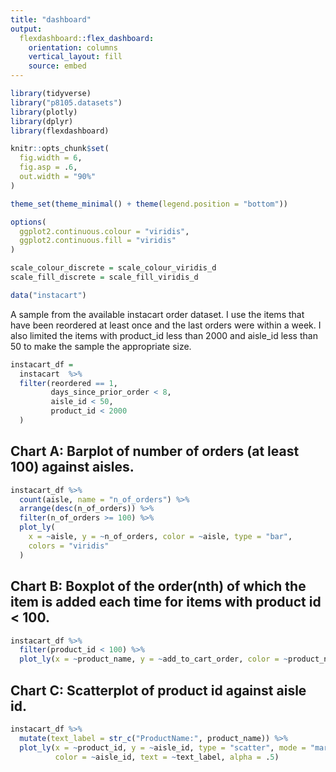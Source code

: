 ```yaml
---
title: "dashboard"
output: 
  flexdashboard::flex_dashboard:
    orientation: columns
    vertical_layout: fill
    source: embed
---
```


```r
library(tidyverse)
library("p8105.datasets")
library(plotly)
library(dplyr)
library(flexdashboard)

knitr::opts_chunk$set(
  fig.width = 6,
  fig.asp = .6,
  out.width = "90%"
)

theme_set(theme_minimal() + theme(legend.position = "bottom"))

options(
  ggplot2.continuous.colour = "viridis",
  ggplot2.continuous.fill = "viridis"
)

scale_colour_discrete = scale_colour_viridis_d
scale_fill_discrete = scale_fill_viridis_d
```



```r
data("instacart")
```

A sample from the available instacart order dataset. I use the items that have been reordered at least once and the last orders were within a week. I also limited the items with product_id less than 2000 and aisle_id less than 50 to make the sample the appropriate size.

```r
instacart_df = 
  instacart  %>% 
  filter(reordered == 1,
         days_since_prior_order < 8,
         aisle_id < 50,
         product_id < 2000
  )
```

## Chart A: Barplot of number of orders (at least 100) against aisles.

```r
instacart_df %>% 
  count(aisle, name = "n_of_orders") %>% 
  arrange(desc(n_of_orders)) %>% 
  filter(n_of_orders >= 100) %>% 
  plot_ly(
    x = ~aisle, y = ~n_of_orders, color = ~aisle, type = "bar",
    colors = "viridis"
  )
```

## Chart B: Boxplot of the order(nth) of which the item is added each time for items with product id < 100.

```r
instacart_df %>% 
  filter(product_id < 100) %>% 
  plot_ly(x = ~product_name, y = ~add_to_cart_order, color = ~product_name, type = "box", colors = "viridis")
```

## Chart C: Scatterplot of product id against aisle id.

```r
instacart_df %>% 
  mutate(text_label = str_c("ProductName:", product_name)) %>% 
  plot_ly(x = ~product_id, y = ~aisle_id, type = "scatter", mode = "markers",
          color = ~aisle_id, text = ~text_label, alpha = .5)
```

